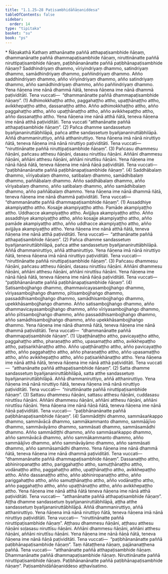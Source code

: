 ```yaml
---
title: "1.1.25–28 Paṭisambhidāñāṇaniddesa"
tableOfContents: false
sidebar:
  order: 14
type: "tipitaka"
basket: "su"
book: "ps"
---
```



<DynamicBreadcrumb />

<Paragraph type="center" book="ps">
* Ñāṇakathā
</Paragraph>


<Division number="76" book="ps">

<Paragraph number="524" book="ps">
Kathaṃ atthanānatte paññā atthapaṭisambhide ñāṇaṃ, dhammanānatte paññā dhammapaṭisambhide ñāṇaṃ, niruttinānatte paññā niruttipaṭisambhide ñāṇaṃ, paṭibhānanānatte paññā paṭibhānapaṭisambhide ñāṇaṃ? Saddhindriyaṃ dhammo, vīriyindriyaṃ dhammo, satindriyaṃ dhammo, samādhindriyaṃ dhammo, paññindriyaṃ dhammo. Añño saddhindriyaṃ dhammo, añño vīriyindriyaṃ dhammo, añño satindriyaṃ dhammo, añño samādhindriyaṃ dhammo, añño paññindriyaṃ dhammo. Yena ñāṇena ime nānā dhammā ñātā, teneva ñāṇena ime nānā dhammā paṭividitāti. Tena vuccati—  “dhammanānatte paññā dhammapaṭisambhide ñāṇaṃ”. (1)
</Paragraph>

<Paragraph number="525" book="ps">
Adhimokkhaṭṭho attho, paggahaṭṭho attho, upaṭṭhānaṭṭho attho, avikkhepaṭṭho attho, dassanaṭṭho attho. Añño adhimokkhaṭṭho attho, añño paggahaṭṭho attho, añño upaṭṭhānaṭṭho attho, añño avikkhepaṭṭho attho, añño dassanaṭṭho attho. Yena ñāṇena ime nānā atthā ñātā, teneva ñāṇena ime nānā atthā paṭividitāti. Tena vuccati “atthanānatte paññā atthapaṭisambhide ñāṇaṃ”. (2)
</Paragraph>

<Paragraph number="526" book="ps">
Pañca dhamme sandassetuṃ byañjananiruttābhilāpā, pañca atthe sandassetuṃ byañjananiruttābhilāpā. Aññā dhammaniruttiyo, aññā atthaniruttiyo. Yena ñāṇena imā nānā niruttiyo ñātā, teneva ñāṇena imā nānā niruttiyo paṭividitāti. Tena vuccati—  “niruttinānatte paññā niruttipaṭisambhide ñāṇaṃ”. (3)
</Paragraph>

<Paragraph number="527" book="ps">
Pañcasu dhammesu ñāṇāni, pañcasu atthesu ñāṇāni, dasasu niruttīsu ñāṇāni. Aññāni dhammesu ñāṇāni, aññāni atthesu ñāṇāni, aññāni niruttīsu ñāṇāni. Yena ñāṇena ime nānā ñāṇā ñātā, teneva ñāṇena ime nānā ñāṇā paṭividitāti. Tena vuccati—  “paṭibhānanānatte paññā paṭibhānapaṭisambhide ñāṇaṃ”. (4)
</Paragraph>

</Division>
<Division number="77" book="ps">

<Paragraph number="528" book="ps">
Saddhābalaṃ dhammo, vīriyabalaṃ dhammo, satibalaṃ dhammo, samādhibalaṃ dhammo, paññābalaṃ dhammo. Añño saddhābalaṃ dhammo, añño vīriyabalaṃ dhammo, añño satibalaṃ dhammo, añño samādhibalaṃ dhammo, añño paññābalaṃ dhammo. Yena ñāṇena ime nānā dhammā ñātā, teneva ñāṇena ime nānā dhammā paṭividitāti. Tena vuccati—  “dhammanānatte paññā dhammapaṭisambhide ñāṇaṃ”. (1)
</Paragraph>

<Paragraph number="529" book="ps">
Assaddhiye akampiyaṭṭho attho. Kosajje akampiyaṭṭho attho. Pamāde akampiyaṭṭho attho. Uddhacce akampiyaṭṭho attho. Avijjāya akampiyaṭṭho attho. Añño assaddhiye akampiyaṭṭho attho, añño kosajje akampiyaṭṭho attho, añño pamāde akampiyaṭṭho attho, añño uddhacce akampiyaṭṭho attho, añño avijjāya akampiyaṭṭho attho. Yena ñāṇena ime nānā atthā ñātā, teneva ñāṇena ime nānā atthā paṭividitāti. Tena vuccati—  “atthanānatte paññā atthapaṭisambhide ñāṇaṃ”. (2)
</Paragraph>

<Paragraph number="530" book="ps">
Pañca dhamme sandassetuṃ byañjananiruttābhilāpā, pañca atthe sandassetuṃ byañjananiruttābhilāpā. Aññā dhammaniruttiyo, aññā atthaniruttiyo. Yena ñāṇena imā nānā niruttiyo ñātā, teneva ñāṇena imā nānā niruttiyo paṭividitāti. Tena vuccati—  “niruttinānatte paññā niruttipaṭisambhide ñāṇaṃ”. (3)
</Paragraph>

<Paragraph number="531" book="ps">
Pañcasu dhammesu ñāṇāni, pañcasu atthesu ñāṇāni, dasasu niruttīsu ñāṇāni. Aññāni dhammesu ñāṇāni, aññāni atthesu ñāṇāni, aññāni niruttīsu ñāṇāni. Yena ñāṇena ime nānā ñāṇā ñātā, teneva ñāṇena ime nānā ñāṇā paṭividitāti. Tena vuccati—  “paṭibhānanānatte paññā paṭibhānapaṭisambhide ñāṇaṃ”. (4)
</Paragraph>

<Paragraph number="532" book="ps">
Satisambojjhaṅgo dhammo, dhammavicayasambojjhaṅgo dhammo, vīriyasambojjhaṅgo dhammo, pītisambojjhaṅgo dhammo, passaddhisambojjhaṅgo dhammo, samādhisambojjhaṅgo dhammo, upekkhāsambojjhaṅgo dhammo. Añño satisambojjhaṅgo dhammo, añño dhammavicayasambojjhaṅgo dhammo, añño vīriyasambojjhaṅgo dhammo, añño pītisambojjhaṅgo dhammo, añño passaddhisambojjhaṅgo dhammo, añño samādhisambojjhaṅgo dhammo, añño upekkhāsambojjhaṅgo dhammo. Yena ñāṇena ime nānā dhammā ñātā, teneva ñāṇena ime nānā dhammā paṭividitāti. Tena vuccati—  “dhammanānatte paññā dhammapaṭisambhide ñāṇaṃ”. (1)
</Paragraph>

<Paragraph number="533" book="ps">
Upaṭṭhānaṭṭho attho, pavicayaṭṭho attho, paggahaṭṭho attho, pharaṇaṭṭho attho, upasamaṭṭho attho, avikkhepaṭṭho attho, paṭisaṅkhānaṭṭho attho. Añño upaṭṭhānaṭṭho attho, añño pavicayaṭṭho attho, añño paggahaṭṭho attho, añño pharaṇaṭṭho attho, añño upasamaṭṭho attho, añño avikkhepaṭṭho attho, añño paṭisaṅkhānaṭṭho attho. Yena ñāṇena ime nānā atthā ñātā, teneva ñāṇena ime nānā atthā paṭividitāti. Tena vuccati—  “atthanānatte paññā atthapaṭisambhide ñāṇaṃ”. (2)
</Paragraph>

<Paragraph number="534" book="ps">
Satta dhamme sandassetuṃ byañjananiruttābhilāpā, satta atthe sandassetuṃ byañjananiruttābhilāpā. Aññā dhammaniruttiyo, aññā atthaniruttiyo. Yena ñāṇena imā nānā niruttiyo ñātā, teneva ñāṇena imā nānā niruttiyo paṭividitāti. Tena vuccati—  “niruttinānatte paññā niruttipaṭisambhide ñāṇaṃ”. (3)
</Paragraph>

<Paragraph number="535" book="ps">
Sattasu dhammesu ñāṇāni, sattasu atthesu ñāṇāni, cuddasasu niruttīsu ñāṇāni. Aññāni dhammesu ñāṇāni, aññāni atthesu ñāṇāni, aññāni niruttīsu ñāṇāni. Yena ñāṇena ime nānā ñāṇā ñātā, teneva ñāṇena ime nānā ñāṇā paṭividitāti. Tena vuccati—  “paṭibhānanānatte paññā paṭibhānapaṭisambhide ñāṇaṃ”. (4)
</Paragraph>

<Paragraph number="536" book="ps">
Sammādiṭṭhi dhammo, sammāsaṅkappo dhammo, sammāvācā dhammo, sammākammanto dhammo, sammāājīvo dhammo, sammāvāyāmo dhammo, sammāsati dhammo, sammāsamādhi dhammo. Añño sammādiṭṭhi dhammo, añño sammāsaṅkappo dhammo, añño sammāvācā dhammo, añño sammākammanto dhammo, añño sammāājīvo dhammo, añño sammāvāyāmo dhammo, añño sammāsati dhammo, añño sammāsamādhi dhammo. Yena ñāṇena ime nānā dhammā ñātā, teneva ñāṇena ime nānā dhammā paṭividitāti. Tena vuccati—  “dhammanānatte paññā dhammapaṭisambhide ñāṇaṃ”.
</Paragraph>

<Paragraph number="537" book="ps">
Dassanaṭṭho attho, abhiniropanaṭṭho attho, pariggahaṭṭho attho, samuṭṭhānaṭṭho attho, vodānaṭṭho attho, paggahaṭṭho attho, upaṭṭhānaṭṭho attho, avikkhepaṭṭho attho. Añño dassanaṭṭho attho, añño abhiniropanaṭṭho attho, añño pariggahaṭṭho attho, añño samuṭṭhānaṭṭho attho, añño vodānaṭṭho attho, añño paggahaṭṭho attho, añño upaṭṭhānaṭṭho attho, añño avikkhepaṭṭho attho. Yena ñāṇena ime nānā atthā ñātā teneva ñāṇena ime nānā atthā paṭividitāti. Tena vuccati—  “atthanānatte paññā atthapaṭisambhide ñāṇaṃ”.
</Paragraph>

<Paragraph number="538" book="ps">
Aṭṭha dhamme sandassetuṃ byañjananiruttābhilāpā, aṭṭha atthe sandassetuṃ byañjananiruttābhilāpā. Aññā dhammaniruttiyo, aññā atthaniruttiyo. Yena ñāṇena imā nānā niruttiyo ñātā, teneva ñāṇena imā nānā niruttiyo paṭividitāti. Tena vuccati—  “niruttinānatte paññā niruttipaṭisambhide ñāṇaṃ”.
</Paragraph>

<Paragraph number="539" book="ps">
Aṭṭhasu dhammesu ñāṇāni, aṭṭhasu atthesu ñāṇāni soḷasasu niruttīsu ñāṇāni. Aññāni dhammesu ñāṇāni, aññāni atthesu ñāṇāni, aññāni niruttīsu ñāṇāni. Yena ñāṇena ime nānā ñāṇā ñātā, teneva ñāṇena ime nānā ñāṇā paṭividitāti. Tena vuccati—  “paṭibhānanānatte paññā paṭibhānapaṭisambhide ñāṇaṃ”. Taṃ ñātaṭṭhena ñāṇaṃ, pajānanaṭṭhena paññā. Tena vuccati—  “atthanānatte paññā atthapaṭisambhide ñāṇaṃ. Dhammanānatte paññā dhammapaṭisambhide ñāṇaṃ. Niruttinānatte paññā niruttipaṭisambhide ñāṇaṃ. Paṭibhānanānatte paññā paṭibhānapaṭisambhide ñāṇaṃ”.

</Paragraph>
</Division>

<Paragraph number="540" type="center" book="ps">
Paṭisambhidāñāṇaniddeso aṭṭhavīsatimo.
</Paragraph>